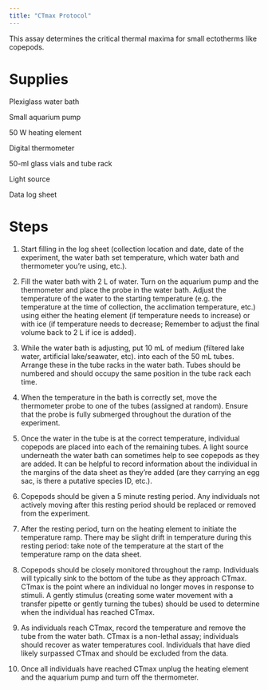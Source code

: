 ```yaml
---
title: "CTmax Protocol"
---
```


This assay determines the critical thermal maxima for small ectotherms like copepods.

# Supplies

Plexiglass water bath

Small aquarium pump

50 W heating element

Digital thermometer

50-ml glass vials and tube rack

Light source

Data log sheet

# Steps

1.  Start filling in the log sheet (collection location and date, date of the experiment, the water bath set temperature, which water bath and thermometer you're using, etc.).

2.  Fill the water bath with 2 L of water. Turn on the aquarium pump and the thermometer and place the probe in the water bath. Adjust the temperature of the water to the starting temperature (e.g. the temperature at the time of collection, the acclimation temperature, etc.) using either the heating element (if temperature needs to increase) or with ice (if temperature needs to decrease; Remember to adjust the final volume back to 2 L if ice is added).

3.  While the water bath is adjusting, put 10 mL of medium (filtered lake water, artificial lake/seawater, etc). into each of the 50 mL tubes. Arrange these in the tube racks in the water bath. Tubes should be numbered and should occupy the same position in the tube rack each time.

4.  When the temperature in the bath is correctly set, move the thermometer probe to one of the tubes (assigned at random). Ensure that the probe is fully submerged throughout the duration of the experiment.

5.  Once the water in the tube is at the correct temperature, individual copepods are placed into each of the remaining tubes. A light source underneath the water bath can sometimes help to see copepods as they are added. It can be helpful to record information about the individual in the margins of the data sheet as they're added (are they carrying an egg sac, is there a putative species ID, etc.).

6.  Copepods should be given a 5 minute resting period. Any individuals not actively moving after this resting period should be replaced or removed from the experiment.

7.  After the resting period, turn on the heating element to initiate the temperature ramp. There may be slight drift in temperature during this resting period: take note of the temperature at the start of the temperature ramp on the data sheet.

8.  Copepods should be closely monitored throughout the ramp. Individuals will typically sink to the bottom of the tube as they approach CTmax. CTmax is the point where an individual no longer moves in response to stimuli. A gently stimulus (creating some water movement with a transfer pipette or gently turning the tubes) should be used to determine when the individual has reached CTmax.

9.  As individuals reach CTmax, record the temperature and remove the tube from the water bath. CTmax is a non-lethal assay; individuals should recover as water temperatures cool. Individuals that have died likely surpassed CTmax and should be excluded from the data.

10. Once all individuals have reached CTmax unplug the heating element and the aquarium pump and turn off the thermometer.
